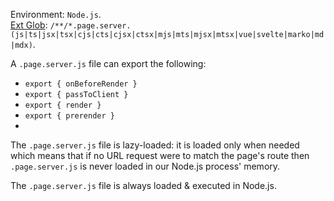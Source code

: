 
Environment: `Node.js`.<br/>
[Ext Glob](https://github.com/micromatch/micromatch#extglobs): `/**/*.page.server.(js|ts|jsx|tsx|cjs|cts|cjsx|ctsx|mjs|mts|mjsx|mtsx|vue|svelte|marko|md|mdx)`.

A `.page.server.js` file can export the following:
- `export { onBeforeRender }`
- `export { passToClient }`
- `export { render }`
- `export { prerender }`
- <Link href="/exports" />

The `.page.server.js` file is lazy-loaded: it is loaded only when needed which means that if no URL request were to match the page's route then `.page.server.js` is never loaded in our Node.js process' memory.

The `.page.server.js` file is always loaded & executed in Node.js.
